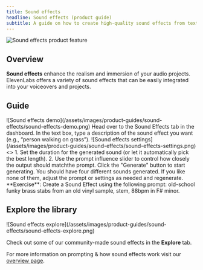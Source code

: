 ```yaml
---
title: Sound effects
headline: Sound effects (product guide)
subtitle: A guide on how to create high-quality sound effects from text with ElevenLabs.
---
```


<img
  src="/assets/images/product-guides/sound-effects/sound-effects-product-feature.png"
  alt="Sound effects product feature"
  className="w-full rounded-lg"
/>

## Overview

**Sound effects** enhance the realism and immersion of your audio projects. ElevenLabs offers a variety of sound effects that can be easily integrated into your voiceovers and projects.

## Guide

<Frame background="subtle">
  ![Sound effects demo](/assets/images/product-guides/sound-effects/sound-effects-demo.png)
</Frame>

<Steps>
  <Step title="Navigate to Sound Effects">
    Head over to the Sound Effects tab in the dashboard.
  </Step>
  <Step title="Describe the sound effect">
    In the text box, type a description of the sound effect you want (e.g., “person walking on
    grass”).
  </Step>
  <Step title="Adjust settings">
    <Frame background="subtle">
      ![Sound effects settings](/assets/images/product-guides/sound-effects/sound-effects-settings.png)
    </Frame>
    <>
      1. Set the duration for the generated sound (or let it automatically pick the best length).
      2. Use the prompt influence slider to control how closely the output should matchthe prompt.
   </>

  </Step>
  <Step title="Generate Sound">Click the "Generate" button to start generating.</Step>
  <Step title="Review and regenerate">
    You should have four different sounds generated. If you like none of them, adjust the prompt or
    settings as needed and regenerate.
  </Step>
</Steps>

<Success>
  **Exercise**: Create a Sound Effect using the following prompt: old-school funky brass stabs from
  an old vinyl sample, stem, 88bpm in F# minor.
</Success>

## Explore the library

<Frame background="subtle">
  ![Sound effects explore](/assets/images/product-guides/sound-effects/sound-effects-explore.png)
</Frame>

Check out some of our community-made sound effects in the **Explore** tab.

For more information on prompting & how sound effects work visit our [overview page](/docs/capabilities/sound-effects).
